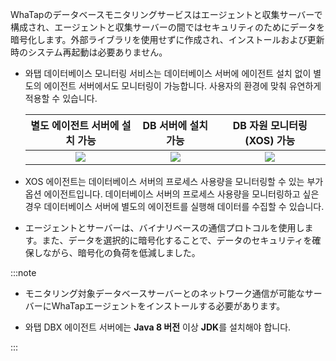 WhaTapのデータベースモニタリングサービスはエージェントと収集サーバーで構成され、エージェントと収集サーバーの間ではセキュリティのためにデータを暗号化します。外部ライブラリを使用せずに作成され、インストールおよび更新時のシステム再起動は必要ありません。

-   와탭 데이터베이스 모니터링 서비스는 데이터베이스 서버에 에이전트 설치 없이 별도의 에이전트 서버에서도 모니터링이 가능합니다. 사용자의 환경에 맞춰 유연하게 적용할 수 있습니다.

    <div class='db-agent'>

    |                별도 에이전트 서버에 설치 가능                |                 DB 서버에 설치 가능                 |    DB 자원 모니터링(XOS) 가능   |
    | :---------------------------------------------: | :------------------------------------------: | :---------------------: |
    | ![](/img/dbx-install-agent-on-agent-server.png) | ![](/img/dbx-install-agent-on-db-server.png) | ![](/img/xos-agent.png) |

    </div>

-   XOS 에이전트는 데이터베이스 서버의 프로세스 사용량을 모니터링할 수 있는 부가 옵션 에이전트입니다. 데이터베이스 서버의 프로세스 사용량을 모니터링하고 싶은 경우 데이터베이스 서버에 별도의 에이전트를 실행해 데이터를 수집할 수 있습니다.

-   エージェントとサーバーは、バイナリベースの通信プロトコルを使用します。また、データを選択的に暗号化することで、データのセキュリティを確保しながら、暗号化の負荷を低減しました。

:::note

-   モニタリング対象データベースサーバーとのネットワーク通信が可能なサーバーにWhaTapエージェントをインストールする必要があります。

-   와탭 DBX 에이전트 서버에는 **Java 8 버전** 이상 **JDK**를 설치해야 합니다.

:::
